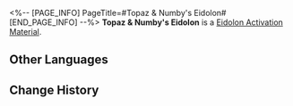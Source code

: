 <%-- [PAGE_INFO]
PageTitle=#Topaz & Numby's Eidolon#
[END_PAGE_INFO] --%>
{{Item Infobox
|id          = 11112
|image       = Item Topaz & Numby's Eidolon.png
|type        = Eidolon Activation Material
|invCategory = 
|rarity      = 5
|effect      = Material for raising Topaz & Numby's Eidolon Level.
|description = 
}}
'''Topaz & Numby's Eidolon''' is a [[Eidolon Activation Material]].

==Other Languages==
{{Other Languages
|en   = Topaz & Numby's Eidolon
|zhs  = 【托帕&账账】的星魂
|zht  = 【托帕&帳帳】的星魂
|ja   = 「トパーズ&カブ」の星魂
|ko   = [토파즈&복순이]의 성혼
|es   = Eidolon de Topaz y Conti
|fr   = Eidolon de Topaz et Compti
|ru   = Эйдолон Топаз и Счетовода
|th   = Eidolon ของ Topaz & Numby
|vi   = Tinh Hồn Của Topaz & Numby
|de   = Eidolon von Topaz & Kontie
|id   = Topaz & Numby's Eidolon
|pt   = Eidolon de Topaz e Dinheirinho
}}

==Change History==
{{Change History|1.4}}